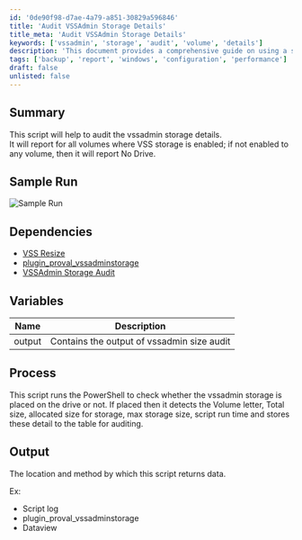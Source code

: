 ```yaml
---
id: '0de90f98-d7ae-4a79-a851-30829a596846'
title: 'Audit VSSAdmin Storage Details'
title_meta: 'Audit VSSAdmin Storage Details'
keywords: ['vssadmin', 'storage', 'audit', 'volume', 'details']
description: 'This document provides a comprehensive guide on using a script to audit VSSAdmin storage details across all volumes. It identifies whether VSS storage is enabled and reports relevant information for volumes with enabled storage, while also indicating if no storage is configured for any volume.'
tags: ['backup', 'report', 'windows', 'configuration', 'performance']
draft: false
unlisted: false
---
```

## Summary

This script will help to audit the vssadmin storage details.  
It will report for all volumes where VSS storage is enabled; if not enabled to any volume, then it will report No Drive.

## Sample Run

![Sample Run](../../../static/img/Vssadmin-List-Storage-Audit/image_1.png)

## Dependencies

- [VSS Resize](https://proval.itglue.com/DOC-5078775-10728931)  
- [plugin_proval_vssadminstorage](https://proval.itglue.com/DOC-5078775-10728928)  
- [VSSAdmin Storage Audit](https://proval.itglue.com/DOC-5078775-10728930)  

## Variables

| Name   | Description                               |
|--------|-------------------------------------------|
| output | Contains the output of vssadmin size audit |

## Process

This script runs the PowerShell to check whether the vssadmin storage is placed on the drive or not. If placed then it detects the Volume letter, Total size, allocated size for storage, max storage size, script run time and stores these detail to the table for auditing.

## Output

The location and method by which this script returns data.  

Ex:  

- Script log
- plugin_proval_vssadminstorage
- Dataview












